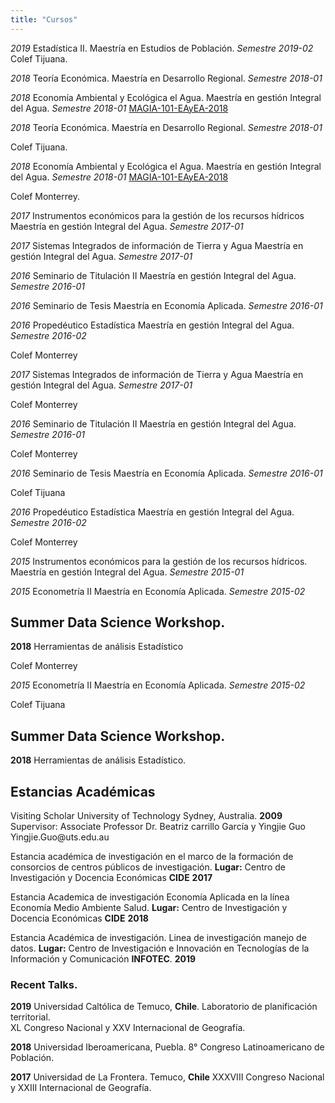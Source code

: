 ```yaml
---
title: "Cursos"
---
```



*2019* Estadística II. Maestría en Estudios de Población. 
*Semestre 2019-02*  
Colef Tijuana.

*2018* Teoría Económica. Maestría en Desarrollo Regional.       *Semestre 2018-01* 

*2018* Economía Ambiental y Ecológica el Agua. 
Maestría en gestión Integral del Agua. *Semestre 2018-01*
[MAGIA-101-EAyEA-2018]()


*2018* Teoría Económica.  Maestría en Desarrollo Regional.       *Semestre 2018-01* 

Colef Tijuana.

*2018* Economía Ambiental y Ecológica el Agua. 
Maestría en gestión Integral del Agua. *Semestre 2018-01*
[MAGIA-101-EAyEA-2018]()  

Colef Monterrey.


*2017* Instrumentos económicos para la gestión de los recursos hídricos
Maestría en gestión Integral del Agua. *Semestre 2017-01*

*2017* Sistemas Integrados de información de Tierra y Agua
Maestría en gestión Integral del Agua. *Semestre 2017-01*

*2016* Seminario de Titulación II
Maestría en gestión Integral del Agua. *Semestre 2016-01*

*2016* Seminario de Tesis
Maestría en Economía Aplicada.         *Semestre 2016-01*

*2016* Propedéutico Estadística
Maestría en gestión Integral del Agua. *Semestre 2016-02*


Colef Monterrey

*2017* Sistemas Integrados de información de Tierra y Agua
Maestría en gestión Integral del Agua. *Semestre 2017-01*

Colef Monterrey

*2016* Seminario de Titulación II
Maestría en gestión Integral del Agua. *Semestre 2016-01*

Colef Monterrey

*2016* Seminario de Tesis
Maestría en Economía Aplicada.         *Semestre 2016-01*

Colef Tijuana

*2016* Propedéutico Estadística
Maestría en gestión Integral del Agua. *Semestre 2016-02*

Colef Monterrey


*2015* Instrumentos económicos para la gestión de los recursos hídricos.
Maestría en gestión Integral del Agua. *Semestre 2015-01*

*2015* Econometría II
Maestría en Economía Aplicada.         *Semestre 2015-02*

## Summer Data Science Workshop.

**2018**  Herramientas de análisis Estadístico

Colef Monterrey


*2015* Econometría II
Maestría en Economía Aplicada.         *Semestre 2015-02*

Colef Tijuana



## Summer Data Science Workshop.

**2018**  Herramientas de análisis Estadístico.



## Estancias Académicas

Visiting Scholar
University of Technology Sydney, Australia. **2009**
Supervisor: Associate Professor Dr. Beatriz carrillo García y Yingjie Guo
Yingjie.Guo@uts.edu.au  

Estancia académica de investigación en el marco de la formación de consorcios  de centros públicos de investigación.
**Lugar:** Centro de Investigación y Docencia Económicas **CIDE** **2017**

Estancia Academica de investigación Economía Aplicada en la línea Economía Medio Ambiente Salud. 
**Lugar:** Centro de Investigación y Docencia Económicas **CIDE** **2018**

Estancia Académica de investigación. Linea de investigación  manejo de datos.  **Lugar:**
Centro de Investigación e Innovación en Tecnologías de la Información y Comunicación **INFOTEC**. **2019**

### Recent Talks.

**2019** Universidad Caltólica de Temuco, **Chile**. 
Laboratorio de planificación territorial.  
XL Congreso Nacional y XXV Internacional de Geografía.

**2018** Universidad Iberoamericana, Puebla.
8° Congreso Latinoamericano de Población. 


**2017**  Universidad de La Frontera. Temuco, **Chile**
XXXVIII Congreso Nacional y XXIII Internacional de Geografía.





